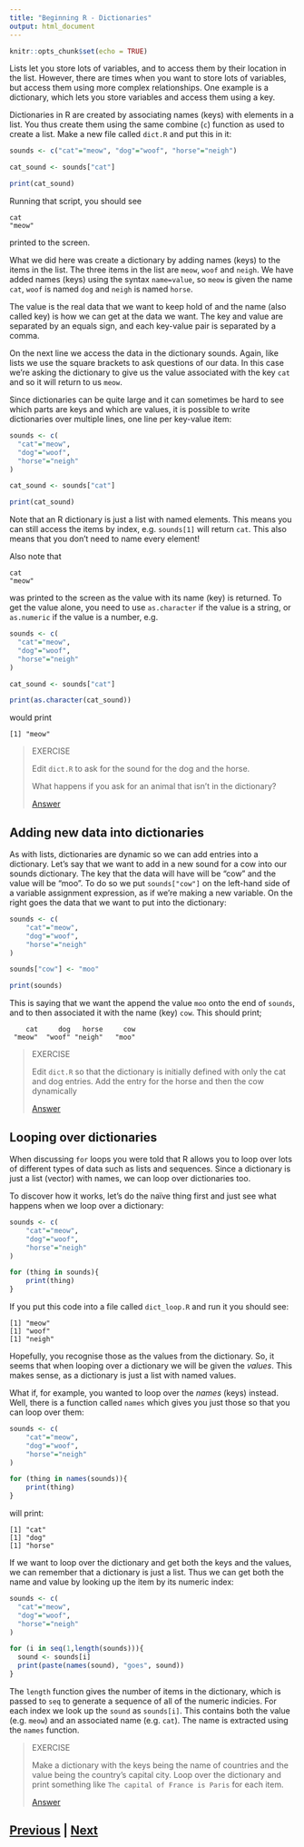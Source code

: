```yaml
---
title: "Beginning R - Dictionaries"
output: html_document
---
```


```r
knitr::opts_chunk$set(echo = TRUE)
```

Lists let you store lots of variables, and to access them by their location 
in the list. However, there are times when you want to store lots of variables, 
but access them using more complex relationships. One example is a dictionary, 
which lets you store variables and access them using a key.

Dictionaries in R are created by associating names (keys) with elements
in a list. You thus create them using the same combine (`c`) function 
as used to create a list.  Make a new file called `dict.R` and put this in it:

```R
sounds <- c("cat"="meow", "dog"="woof", "horse"="neigh")

cat_sound <- sounds["cat"]

print(cat_sound)
```

Running that script, you should see 

```   
cat 
"meow" 
```

printed to the screen.

What we did here was create a dictionary by adding names (keys) to the items
in the list. The three items in the list are `meow`, `woof` and `neigh`. We have
added names (keys) using the syntax `name=value`, so `meow` is given the name `cat`,
`woof` is named `dog` and `neigh` is named `horse`.

The value is the real data that we want to keep hold of and the name (also called key) 
is how we can get at the data we want. The key and value are separated by an
equals sign, and each key-value pair is separated by a comma.

On the next line we access the data in the dictionary sounds. Again, 
like lists we use the square brackets to ask questions of our data. In 
this case we're asking the dictionary to give us the value associated with 
the key `cat` and so it will return to us `meow`.

Since dictionaries can be quite large and it can sometimes be hard to see 
which parts are keys and which are values, it is possible to write 
dictionaries over multiple lines, one line per key-value item:

```R
sounds <- c(
  "cat"="meow", 
  "dog"="woof", 
  "horse"="neigh"
)

cat_sound <- sounds["cat"]

print(cat_sound)
```

Note that an R dictionary is just a list with named elements. This means you
can still access the items by index, e.g. `sounds[1]` will return `cat`.
This also means that you don't need to name every element!

Also note that 

```
cat
"meow"
```

was printed to the screen as the value with its name (key) is returned.
To get the value alone, you need to use `as.character` if the value
is a string, or `as.numeric` if the value is a number, e.g.

```R
sounds <- c(
  "cat"="meow",
  "dog"="woof",
  "horse"="neigh"
)

cat_sound <- sounds["cat"]

print(as.character(cat_sound))
```

would print

```
[1] "meow"
```

> EXERCISE
>
> Edit `dict.R` to ask for the sound for the dog and the horse.
> 
> What happens if you ask for an animal that isn't in the dictionary?
>
> [Answer](dictionaries_answer01.html)

## Adding new data into dictionaries

As with lists, dictionaries are dynamic so we can add entries into a dictionary.
Let's say that we want to add in a new sound for a cow into our sounds dictionary. 
The key that the data will have will be "cow" and the value will be "moo". 
To do so we put `sounds["cow"]` on the left-hand side of a variable assignment 
expression, as if we're making a new variable. On the right goes the data 
that we want to put into the dictionary:

```R
sounds <- c(
    "cat"="meow",
    "dog"="woof",
    "horse"="neigh"
)

sounds["cow"] <- "moo"

print(sounds)
```

This is saying that we want the append the value `moo` onto the end of `sounds`, and to then
associated it with the name (key) `cow`. This should print;

```
    cat     dog   horse     cow 
 "meow"  "woof" "neigh"   "moo" 
```

> EXERCISE
>
> Edit `dict.R` so that the dictionary is initially defined with only the 
> cat and dog entries. Add the entry for the horse and then the cow dynamically
>
> [Answer](dictionaries_answer02.html)

## Looping over dictionaries

When discussing `for` loops you were told that R allows you to loop over lots 
of different types of data such as lists and sequences. Since a dictionary is
just a list (vector) with names, we can loop over dictionaries too.

To discover how it works, let's do the naïve thing first and just see what 
happens when we loop over a dictionary:

```R
sounds <- c(
    "cat"="meow",
    "dog"="woof",
    "horse"="neigh"
)

for (thing in sounds){
    print(thing)
}
```

If you put this code into a file called `dict_loop.R` and run it you should see:

```
[1] "meow"
[1] "woof"
[1] "neigh"
```

Hopefully, you recognise those as the values from the dictionary. 
So, it seems that when looping over a dictionary we will be given the *values*.
This makes sense, as a dictionary is just a list with named values.

What if, for example, you wanted to loop over the *names* (keys) instead. 
Well, there is a function called `names` which gives you just those so 
that you can loop over them:

```R
sounds <- c(
    "cat"="meow",
    "dog"="woof",
    "horse"="neigh"
)

for (thing in names(sounds)){
    print(thing)
}
```

will print:

```
[1] "cat"
[1] "dog"
[1] "horse"
```

If we want to loop over the dictionary and get both the keys and the values,
we can remember that a dictionary is just a list. Thus we can get both the name
and value by looking up the item by its numeric index:

```R
sounds <- c(
  "cat"="meow",
  "dog"="woof",
  "horse"="neigh"
)

for (i in seq(1,length(sounds))){
  sound <- sounds[i]
  print(paste(names(sound), "goes", sound))
}
```

The `length` function gives the number of items in the dictionary, which is passed
to `seq` to generate a sequence of all of the numeric indicies. For each index
we look up the `sound` as `sounds[i]`. This contains both the value (e.g.
`meow`) and an associated name (e.g. `cat`). The name is extracted using
the `names` function.

> EXERCISE
>
> Make a dictionary with the keys being the name of countries and the 
> value being the country's capital city. Loop over the dictionary and 
> print something like `The capital of France is Paris` for each item.
> 
> [Answer](dictionaries_answer03.html)
 
## [Previous](conditionals.html) | [Next](files.html)

